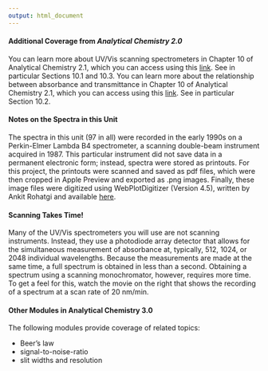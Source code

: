 ```yaml
---
output: html_document
---
```


<!-- create wrapup.html -->

#### Additional Coverage from *Analytical Chemistry 2.0*

You can learn more about UV/Vis scanning spectrometers in Chapter 10 of Analytical Chemistry 2.1, which you can access using this [link](https://chem.libretexts.org/Bookshelves/Analytical_Chemistry/Analytical_Chemistry_2.1_(Harvey)/10%3A_Spectroscopic_Methods). See in particular Sections 10.1 and 10.3. You can learn more about the relationship between absorbance and transmittance in Chapter 10 of Analytical Chemistry 2.1, which you can access using this [link](https://chem.libretexts.org/Bookshelves/Analytical_Chemistry/Analytical_Chemistry_2.1_(Harvey)/10%3A_Spectroscopic_Methods). See in particular Section 10.2.

#### Notes on the Spectra in this Unit

The spectra in this unit (97 in all) were recorded in the early 1990s on a Perkin-Elmer Lambda B4 spectrometer, a scanning double-beam instrument acquired in 1987. This particular instrument did not save data in a permanent electronic form; instead, spectra were stored as printouts. For this project, the printouts were scanned and saved as pdf files, which were then cropped in Apple Preview and exported as .png images. Finally, these image files were digitized using  WebPlotDigitizer (Version 4.5), written by Ankit Rohatgi and available [here](https://automeris.io/WebPlotDigitizer).

#### Scanning Takes Time!

Many of the UV/Vis spectrometers you will use are not scanning instruments. Instead, they use a photodiode array detector that allows for the simultaneous measurement of absorbance at, typically, 512, 1024, or 2048 individual wavelengths. Because the measurements are made at the same time, a full spectrum is obtained in less than a second. Obtaining a spectrum using a scanning monochromator, however, requires more time. To get a feel for this, watch the movie on the right that shows the recording of a spectrum at a scan rate of 20 nm/min.

#### Other Modules in Analytical Chemistry 3.0

The following modules provide coverage of related topics: 

* Beer's law
* signal-to-noise-ratio
* slit widths and resolution
